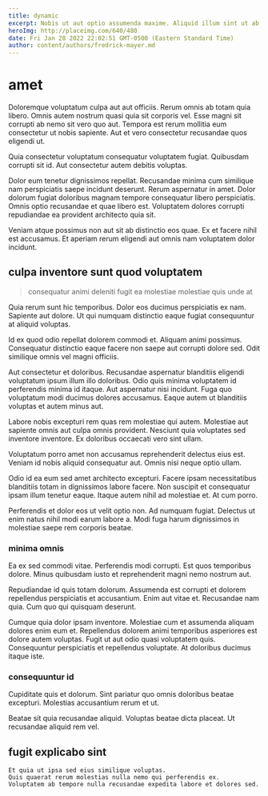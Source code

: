 ```yaml
---
title: dynamic
excerpt: Nobis ut aut optio assumenda maxime. Aliquid illum sint ut ab alias modi. Aspernatur sunt beatae ipsum sint. Voluptatem id quibusdam vitae. Aut est delectus incidunt qui in rerum quisquam. Ut et aut molestiae quo iure.
heroImg: http://placeimg.com/640/480
date: Fri Jan 28 2022 22:02:51 GMT-0500 (Eastern Standard Time)
author: content/authors/fredrick-mayer.md
---
```

# amet

Doloremque voluptatum culpa aut aut officiis. Rerum omnis ab totam quia libero. Omnis autem nostrum quasi quia sit corporis vel. Esse magni sit corrupti ab nemo sit vero quo aut. Tempora est rerum mollitia eum consectetur ut nobis sapiente. Aut et vero consectetur recusandae quos eligendi ut.
  
Quia consectetur voluptatum consequatur voluptatem fugiat. Quibusdam corrupti sit id. Aut consectetur autem debitis voluptas.
  
Dolor eum tenetur dignissimos repellat. Recusandae minima cum similique nam perspiciatis saepe incidunt deserunt. Rerum aspernatur in amet. Dolor dolorum fugiat doloribus magnam tempore consequatur libero perspiciatis. Omnis optio recusandae et quae libero est. Voluptatem dolores corrupti repudiandae ea provident architecto quia sit.
  
Veniam atque possimus non aut sit ab distinctio eos quae. Ex et facere nihil est accusamus. Et aperiam rerum eligendi aut omnis nam voluptatem dolor incidunt.

## culpa inventore sunt quod voluptatem

> consequatur animi deleniti fugit ea molestiae molestiae quis unde at

Quia rerum sunt hic temporibus. Dolor eos ducimus perspiciatis ex nam. Sapiente aut dolore. Ut qui numquam distinctio eaque fugiat consequuntur at aliquid voluptas.
  
Id ex quod odio repellat dolorem commodi et. Aliquam animi possimus. Consequatur distinctio eaque facere non saepe aut corrupti dolore sed. Odit similique omnis vel magni officiis.
  
Aut consectetur et doloribus. Recusandae aspernatur blanditiis eligendi voluptatum ipsum illum illo doloribus. Odio quis minima voluptatem id perferendis minima id itaque. Aut aspernatur nisi incidunt. Fuga quo voluptatum modi ducimus dolores accusamus. Eaque autem ut blanditiis voluptas et autem minus aut.
  
Labore nobis excepturi rem quas rem molestiae qui autem. Molestiae aut sapiente omnis aut culpa omnis provident. Nesciunt quia voluptates sed inventore inventore. Ex doloribus occaecati vero sint ullam.
  
Voluptatum porro amet non accusamus reprehenderit delectus eius est. Veniam id nobis aliquid consequatur aut. Omnis nisi neque optio ullam.
  
Odio id ea eum sed amet architecto excepturi. Facere ipsam necessitatibus blanditiis totam in dignissimos labore facere. Non suscipit et consequatur ipsam illum tenetur eaque. Itaque autem nihil ad molestiae et. At cum porro.
  
Perferendis et dolor eos ut velit optio non. Ad numquam fugiat. Delectus ut enim natus nihil modi earum labore a. Modi fuga harum dignissimos in molestiae saepe rem corporis beatae.

### minima omnis

Ea ex sed commodi vitae. Perferendis modi corrupti. Est quos temporibus dolore. Minus quibusdam iusto et reprehenderit magni nemo nostrum aut.
  
Repudiandae id quis totam dolorum. Assumenda est corrupti et dolorem repellendus perspiciatis et accusantium. Enim aut vitae et. Recusandae nam quia. Cum quo qui quisquam deserunt.
  
Cumque quia dolor ipsam inventore. Molestiae cum et assumenda aliquam dolores enim eum et. Repellendus dolorem animi temporibus asperiores est dolore autem voluptas. Fugit ut aut odio quasi voluptatem quis. Consequuntur perspiciatis et repellendus voluptate. At doloribus ducimus itaque iste.

### consequuntur id

Cupiditate quis et dolorum. Sint pariatur quo omnis doloribus beatae excepturi. Molestias accusantium rerum et ut.
  
Beatae sit quia recusandae aliquid. Voluptas beatae dicta placeat. Ut recusandae aliquid rem vel.

## fugit explicabo sint

```text
Et quia ut ipsa sed eius similique voluptas.
Quis quaerat rerum molestias nulla nemo qui perferendis ex.
Voluptatem ab tempore nulla recusandae expedita labore et dolores sed.
```

